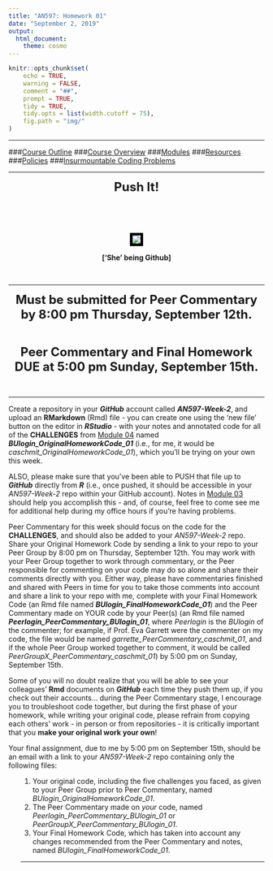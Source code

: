 ```yaml
---
title: "AN597: Homework 01"
date: "September 2, 2019"
output:
  html_document:
    theme: cosmo
---
```


```r
knitr::opts_chunk$set(
	echo = TRUE,
	warning = FALSE,
	comment = "##",
	prompt = TRUE,
	tidy = TRUE,
	tidy.opts = list(width.cutoff = 75),
	fig.path = "img/"
)
```

***

###[Course Outline](https://fuzzyatelin.github.io/bioanth-stats/outline.html)
###[Course Overview](https://fuzzyatelin.github.io/bioanth-stats/overview.html)
###[Modules](https://fuzzyatelin.github.io/bioanth-stats/modules.html)
###[Resources](https://fuzzyatelin.github.io/bioanth-stats/resources.html)
###[Policies](https://fuzzyatelin.github.io/bioanth-stats/policies.html)
###[Insurmountable Coding Problems](https://fuzzyatelin.github.io/bioanth-stats/studentproblems.html)

***
<center>

<font size="+2"><b>Push It!</b></font></center><br>

<br>
<center><p><img src="http://25.media.tumblr.com/tumblr_m7zp53WTvk1qlvwnco1_400.gif" style="border:5px solid black"></p>
**['She' being Github]**
</center>

<br>

***

<center>

<font size="+2"><b>Must be submitted for Peer Commentary by 8:00 pm Thursday, September 12th.</b></font></center><br>

<center>

<font size="+2"><b>Peer Commentary and Final Homework DUE at 5:00 pm Sunday, September 15th.</b></font></center><br>

***

Create a repository in your ***GitHub*** account called ***AN597-Week-2***, and upload an **RMarkdown** (Rmd) file - you can create one using the 'new file' button on the editor in ***RStudio*** - with your notes and annotated code for all of the **CHALLENGES** from [Module 04](http://fuzzyatelin.github.io/bioanth-stats/module-04/module-04.html) named ***BUlogin_OriginalHomeworkCode_01*** (i.e., for me, it would be *caschmit_OriginalHomeworkCode_01*), which you'll be trying on your own this week.

ALSO, please make sure that you've been able to PUSH that file up to ***GitHub*** directly from ***R*** (i.e., once pushed, it should be accessible in your *AN597-Week-2* repo within your GitHub account). Notes in [Module 03](http://fuzzyatelin.github.io/bioanth-stats/module-04/module-03.html) should help you accomplish this - and, of course, feel free to come see me for additional help during my office hours if you're having problems.

Peer Commentary for this week should focus on the code for the **CHALLENGES**, and should also be added to your *AN597-Week-2* repo. Share your Original Homework Code by sending a link to your repo to your Peer Group by 8:00 pm on Thursday, September 12th. You may work with your Peer Group together to work through commentary, or the Peer responsible for commenting on your code may do so alone and share their comments directly with you. Either way, please have commentaries finished and shared with Peers in time for you to take those comments into account and share a link to your repo with me, complete with your Final Homework Code (an Rmd file named ***BUlogin_FinalHomeworkCode_01***) and the Peer Commentary made on YOUR code by your Peer(s) (an Rmd file named ***Peerlogin_PeerCommentary_BUlogin_01***, where *Peerlogin* is the *BUlogin* of the commenter; for example, if Prof. Eva Garrett were the commenter on my code, the file would be named *garrette_PeerCommentary_caschmit_01*, and if the whole Peer Group worked together to comment, it would be called *PeerGroupX_PeerCommentary_caschmit_01*) by 5:00 pm on Sunday, September 15th.

Some of you will no doubt realize that you will be able to see your colleagues' **Rmd** documents on ***GitHub*** each time they push them up, if you check out their accounts... during the Peer Commentary stage, I encourage you to troubleshoot code together, but during the first phase of your homework, while writing your original code, please refrain from copying each others' work - in person or from repositories - it is critically important that you **make your original work your own**!

Your final assignment, due to me by 5:00 pm on September 15th, should be an email with a link to your *AN597-Week-2* repo containing only the following files:
<ol>
1. Your original code, including the five challenges you faced, as given to your Peer Group prior to Peer Commentary, named *BUlogin_OriginalHomeworkCode_01*.
2. The Peer Commentary made on *your* code, named *Peerlogin_PeerCommentary_BUlogin_01* or *PeerGroupX_PeerCommentary_BUlogin_01*.
3. Your Final Homework Code, which has taken into account any changes recommended from the Peer Commentary and notes, named *BUlogin_FinalHomeworkCode_01*.

***
